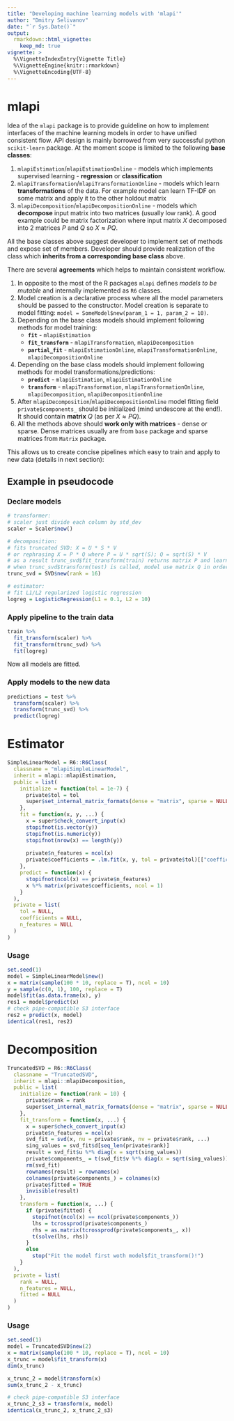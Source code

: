 ```yaml
---
title: "Developing machine learning models with 'mlapi'"
author: "Dmitry Selivanov"
date: "`r Sys.Date()`"
output: 
  rmarkdown::html_vignette:
    keep_md: true
vignette: >
  %\VignetteIndexEntry{Vignette Title}
  %\VignetteEngine{knitr::rmarkdown}
  %\VignetteEncoding{UTF-8}
---
```


# mlapi

Idea of the `mlapi` package is to provide guideline on how to implement interfaces of the machine learning models in order to have unified consistent flow. API design is mainly borrowed from very successful python `scikit-learn` package. At the moment scope is limited to the following **base classes**:

1. `mlapiEstimation`/`mlapiEstimationOnline` - models which implements supervised learning - **regression** or **classification**
1. `mlapiTransformation`/`mlapiTransformationOnline` - models which learn **transformations** of the data. For example model can learn TF-IDF on some matrix and apply it to the other holdout matrix
1. `mlapiDecomposition`/`mlapiDecompositionOnline` - models which **decompose** input matrix into two matrices (usually low rank). A good example could be matrix factorization where input matrix $X$ decomposed into 2 matrices $P$ and $Q$ so $X \approx P Q$.

All the base classes above suggest developer to implement set of methods and expose set of members. Developer should provide realization of the class which **inherits from a corresponding base class** above.

There are several **agreements** which helps to maintain consistent workflow.

1. In opposite to the most of the R packages `mlapi` defines *models to be mutable* and internally implemented as `R6` classes.
1. Model creation is a declarative process where all the model parameters should be passed to the constructor. Model creation is separate to model fitting: `model = SomeModel$new(param_1 = 1, param_2 = 10)`.
1. Depending on the base class models should implement following methods for model training:
    * **`fit`** - `mlapiEstimation`
    * **`fit_transform`** - `mlapiTransformation`, `mlapiDecomposition`
    * **`partial_fit`** - `mlapiEstimationOnline`, `mlapiTransformationOnline`, `mlapiDecompositionOnline`
1. Depending on the base class models should implement following methods for model transformations/predictions:  
    * **`predict`** - `mlapiEstimation`, `mlapiEstimationOnline`
    * **`transform`** - `mlapiTransformation`, `mlapiTransformationOnline`, `mlapiDecomposition`, `mlapiDecompositionOnline`
1. After `mlapiDecomposition`/`mlapiDecompositionOnline` model fitting field `private$components_` should be initialized (mind undescore at the end!). It should contain **matrix** $Q$ (as per $X \approx P Q$). 
1. All the methods above should **work only with matrices** - dense or sparse. Dense matrices usually are from `base` package and sparse matrices from `Matrix` package.


This allows us to create concise pipelines which easy to train and apply to new data (details in next section):

## Example in pseudocode

### Declare models

```r
# transformer:
# scaler just divide each column by std_dev
scaler = Scaler$new()

# decomposition:
# fits truncated SVD: X = U * S * V 
# or rephrasing X = P * Q where P = U * sqrt(S); Q = sqrt(S) * V
# as a result trunc_svd$fit_transform(train) returns matrix P and learns matrix Q (stores inside model)
# when trunc_svd$transform(test) is called, model use matrix Q in order to find matrix P for `test` data
trunc_svd = SVD$new(rank = 16)

# estimator:
# fit L1/L2 regularized logistic regression
logreg = LogisticRegression(L1 = 0.1, L2 = 10)
```

### Apply pipeline to the train data
```r
train %>% 
  fit_transform(scaler) %>% 
  fit_transform(trunc_svd) %>% 
  fit(logreg)
```
Now all models are fitted.

### Apply models to the new data

```r
predictions = test %>% 
  transform(scaler) %>% 
  transform(trunc_svd) %>% 
  predict(logreg)

```

# Estimator

```r
SimpleLinearModel = R6::R6Class(
  classname = "mlapiSimpleLinearModel", 
  inherit = mlapi::mlapiEstimation, 
  public = list(
    initialize = function(tol = 1e-7) {
      private$tol = tol
      super$set_internal_matrix_formats(dense = "matrix", sparse = NULL)
    },
    fit = function(x, y, ...) {
      x = super$check_convert_input(x)
      stopifnot(is.vector(y))
      stopifnot(is.numeric(y))
      stopifnot(nrow(x) == length(y))
      
      private$n_features = ncol(x)
      private$coefficients = .lm.fit(x, y, tol = private$tol)[["coefficients"]]
    },
    predict = function(x) {
      stopifnot(ncol(x) == private$n_features)
      x %*% matrix(private$coefficients, ncol = 1)
    }
  ),
  private = list(
    tol = NULL,
    coefficients = NULL,
    n_features = NULL
  )
)
```

### Usage
```r
set.seed(1)
model = SimpleLinearModel$new()
x = matrix(sample(100 * 10, replace = T), ncol = 10)
y = sample(c(0, 1), 100, replace = T)
model$fit(as.data.frame(x), y)
res1 = model$predict(x)
# check pipe-compatible S3 interface
res2 = predict(x, model)
identical(res1, res2)
```


# Decomposition

```r
TruncatedSVD = R6::R6Class(
  classname = "TruncatedSVD", 
  inherit = mlapi::mlapiDecomposition, 
  public = list(
    initialize = function(rank = 10) {
      private$rank = rank
      super$set_internal_matrix_formats(dense = "matrix", sparse = NULL)
    },
    fit_transform = function(x, ...) {
      x = super$check_convert_input(x)
      private$n_features = ncol(x)
      svd_fit = svd(x, nu = private$rank, nv = private$rank, ...)
      sing_values = svd_fit$d[seq_len(private$rank)]
      result = svd_fit$u %*% diag(x = sqrt(sing_values))
      private$components_ = t(svd_fit$v %*% diag(x = sqrt(sing_values)))
      rm(svd_fit)
      rownames(result) = rownames(x)
      colnames(private$components_) = colnames(x)
      private$fitted = TRUE
      invisible(result)
    },
    transform = function(x, ...) {
      if (private$fitted) {
        stopifnot(ncol(x) == ncol(private$components_))
        lhs = tcrossprod(private$components_)
        rhs = as.matrix(tcrossprod(private$components_, x))
        t(solve(lhs, rhs))
      }
      else
        stop("Fit the model first woth model$fit_transform()!")
    }
  ),
  private = list(
    rank = NULL, 
    n_features = NULL, 
    fitted = NULL
  )
)
```

### Usage
```r
set.seed(1)
model = TruncatedSVD$new(2)
x = matrix(sample(100 * 10, replace = T), ncol = 10)
x_trunc = model$fit_transform(x)
dim(x_trunc)

x_trunc_2 = model$transform(x)
sum(x_trunc_2 - x_trunc)

# check pipe-compatible S3 interface
x_trunc_2_s3 = transform(x, model)
identical(x_trunc_2, x_trunc_2_s3)
```
